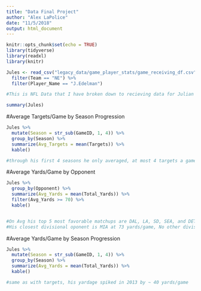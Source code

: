 ```yaml
---
title: "Data Final Project"
author: "Alex LaPolice"
date: "11/5/2018"
output: html_document
---
```


```r
knitr::opts_chunk$set(echo = TRUE)
library(tidyverse)
library(readxl)
library(knitr)


```


```r


Jules <- read_csv("legacy_data/game_player_stats/game_receiving_df.csv") %>%
  filter(Team == "NE") %>%
  filter(Player_Name == "J.Edelman") 

#This is NFL Data that I have broken down to recieving data for Julian Edelman on the New England Patriots. I would like to explore something that involves how Julian Edelman's success effects the succes of the team as a whole. 
```


```r
summary(Jules)
```

#Average Targets/Game by Season Progression
```r
Jules %>%
  mutate(Season = str_sub(GameID, 1, 4)) %>%
  group_by(Season) %>%
  summarize(Avg_Targets = mean(Targets)) %>%
  kable()

#through his first 4 seasons he only averaged, at most 4 targets a game, but since 2013 he has averaged at least 9 targets/game demonstrating progression and potentially an improved confidence from Brady
```

#Average Yards/Game by Opponent
```r
Jules %>%
  group_by(Opponent) %>%
  summarize(Avg_Yards = mean(Total_Yards)) %>%
  filter(Avg_Yards >= 70) %>%
  kable()


#On Avg his top 5 most favorable matchups are DAL, LA, SD, SEA, and DET
#His closest divisional oponent is MIA at 73 yards/game, No other divisional opponents in tops 10
```


#Average Yards/Game by Season Progression
```r
Jules %>%
  mutate(Season = str_sub(GameID, 1, 4)) %>%
  group_by(Season) %>%
  summarize(Avg_Yards = mean(Total_Yards)) %>%
  kable()

#same as with targets, his yardage spiked in 2013 by ~ 40 yards/game

```



